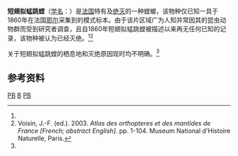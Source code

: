 {{speciesbox
| status = EX
| status_system = IUCN3.1
| status_ref = <ref name=IUCN>{{Cite journal | author = Battiston, R. | title = ''Pseudoyersinia brevipennis'' | journal = [[The_IUCN_Red_List_of_Threatened_Species|The IUCN Red List of Threatened Species]] | volume = 2020 | page = e.T44792108A44798207 | publisher = [[IUCN|IUCN]] | date = 2020 | url = https://www.iucnredlist.org/species/44792108/44798207 | access-date = 10 July 2020 | archive-date = 2020-07-10 | archive-url = https://web.archive.org/web/20200710124353/https://www.iucnredlist.org/species/44792108/44798207 | dead-url = no }}</ref>
| genus = Pseudoyersinia
| species = brevipennis
| authority = Yersin, 1860
| synonyms = * ''Ameles brevipennis'' Saussure, 1871
* ''Mantis brevipennis'' Yersin, 1860
}}
'''短翅拟蜢跳螳'''（[[学名|学名]]：{{lang|la|''Pseudoyersinia brevipennis''}}）是[[法国|法国]]特有及[[绝灭|绝灭]]的一种螳螂，该物种仅已知一具于1860年在法国[[耶尔_(瓦尔省)|耶尔]]采集到的模式标本。由于该片区域广为人知并常因其的昆虫动物群而受到研究者调查，且自1860年短翅拟蜢跳螳被描述以来再无任何已知的记录，该物种被认为已经灭绝。<ref name=IUCN/><ref>Voisin, J.-F. (ed.). 2003. ''Atlas des orthopteres et des mantides de France [French; abstract English]''. pp. 1-104. Museum National d'Histoire Naturelle, Paris.</ref>

关于短翅拟蜢跳螳的栖息地和灭绝原因现时均不明确。<ref name=IUCN/>

==参考资料==
{{reflist}}

{{Taxonbar|from=Q10644767}}

[[Category:IUCN紅色名錄絕滅物種|PB]]
[[Category:拟蜢跳螳属|B]]
[[Category:1860年描述的昆虫|PB]]

{{昆虫小作品}}